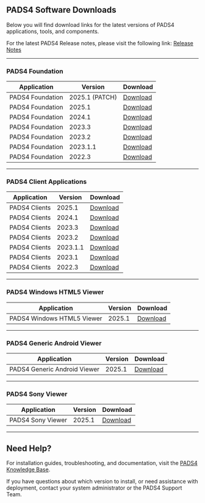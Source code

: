 ## PADS4 Software Downloads

Below you will find download links for the latest versions of PADS4 applications, tools, and components. 

For the latest PADS4 Release notes, please visit the following link: [Release Notes](http://go.pads4.com/?fwlink=1000)

---

### PADS4 Foundation

| Application | Version | Download |
|------------|---------|----------|
| PADS4 Foundation | 2025.1 (PATCH) | [Download](https://github.com/PADS4/PADS4-Foundation/releases/download/2025.1/PADS4.2025.1.Patch.1.ndspx) |
| PADS4 Foundation | 2025.1 | [Download](https://github.com/PADS4/PADS4-Foundation/releases/download/2025.1/PADS4.Installer.exe) |
| PADS4 Foundation | 2024.1 | [Download](https://github.com/PADS4/PADS4-Foundation/releases/download/2024.1/PADS4.Installer.2024.1.zip) |
| PADS4 Foundation | 2023.3 | [Download](https://github.com/PADS4/PADS4-Foundation/releases/download/2023.3/PADS4.Installer.2023.3.zip) |
| PADS4 Foundation | 2023.2 | [Download](https://github.com/PADS4/PADS4-Foundation/releases/download/2023.2/PADS4.Installer.2023.2.zip) |
| PADS4 Foundation | 2023.1.1 | [Download](https://github.com/PADS4/PADS4-Foundation/releases/download/2023.1.1/PADS4.Installer.2023.1.1.zip) |
| PADS4 Foundation | 2022.3 | [Download](https://github.com/PADS4/PADS4-Foundation/releases/download/2022.3/PADS4.Installer.2022.3.zip) |

---

### PADS4 Client Applications

| Application | Version | Download |
|------------|---------|----------|
| PADS4 Clients | 2025.1 | [Download](https://github.com/PADS4/PADS4-Clients-Setup/releases/download/2025.1/PADS4.Clients.zip) |
| PADS4 Clients | 2024.1 | [Download](https://github.com/PADS4/PADS4-Clients-Setup/releases/download/2024.1/PADS4.Clients.Setup.2024.1.zip) |
| PADS4 Clients | 2023.3 | [Download](https://github.com/PADS4/PADS4-Clients-Setup/releases/download/2023.3/PADS4.Clients.Setup.2023.3.zip) |
| PADS4 Clients | 2023.2 | [Download](https://github.com/PADS4/PADS4-Clients-Setup/releases/download/2023.2/PADS4.Clients.Setup.2023.2.zip) |
| PADS4 Clients | 2023.1.1 | [Download](https://github.com/PADS4/PADS4-Clients-Setup/releases/download/2023.1.1/PADS4.Clients.Setup.2023.1.1.zip) |
| PADS4 Clients | 2023.1 | [Download](https://github.com/PADS4/PADS4-Clients-Setup/releases/download/2023.1/PADS4.Clients.Setup.2023.1.zip) |
| PADS4 Clients | 2022.3 | [Download](https://github.com/PADS4/PADS4-Clients-Setup/releases/download/2022.3/PADS4.Clients.2022.3.zip) |

---

### PADS4 Windows HTML5 Viewer

| Application | Version | Download |
|-------------|---------|----------|
| PADS4 Windows HTML5 Viewer | 2025.1 | [Download](https://github.com/PADS4/PADS4-Viewer-Windows/releases/download/v1.3/NDS.Web.Launcher.Service.exe) |

---

### PADS4 Generic Android Viewer

| Application | Version | Download |
|-----------|---------|----------|
| PADS4 Generic Android Viewer | 2025.1 | [Download](https://github.com/PADS4/PADS4-Viewer-Android/releases/download/v1.0/PADS4WebLauncher.apk) |

---

### PADS4 Sony Viewer

| Application | Version | Download |
|------|-------------|----------|
| PADS4 Sony Viewer | 2025.1 | [Download](https://github.com/PADS4/PADS4-Viewer-Sony/releases/download/v1.0/PADS4Sony.zip) |

---

## Need Help?

For installation guides, troubleshooting, and documentation, visit the [PADS4 Knowledge Base](https://support.pads4.com).

If you have questions about which version to install, or need assistance with deployment, contact your system administrator or the PADS4 Support Team.

